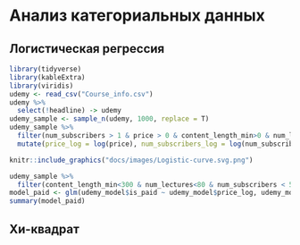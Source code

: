#  Анализ категориальных данных {#stats_criteria_categ} 

## Логистическая регрессия

```r
library(tidyverse)
library(kableExtra)
library(viridis)
udemy <- read_csv("Course_info.csv")
udemy %>% 
  select(!headline) -> udemy
udemy_sample <- sample_n(udemy, 1000, replace = T)
udemy_sample %>% 
  filter(num_subscribers > 1 & price > 0 & content_length_min>0 & num_lectures>0) %>% 
  mutate(price_log = log(price), num_subscribers_log = log(num_subscribers)) -> udemy_sample
```

<p align="center"> 
```r
knitr::include_graphics("docs/images/Logistic-curve.svg.png")
```
</p>

```r
udemy_sample %>% 
  filter(content_length_min<300 & num_lectures<80 & num_subscribers < 5000 & avg_rating >=3 & price > 1 & price<200) -> udemy_model 
model_paid <- glm(udemy_model$is_paid ~ udemy_model$price_log, udemy_model, family = binomial) 
summary(model_paid)
```

## Хи-квадрат
